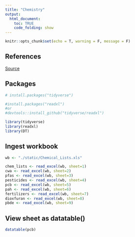 ```yaml
---
title: "Chemistry"
output: 
  html_document:
    toc: TRUE
    code_folding: show
---
```


```r
knitr::opts_chunk$set(echo = T, warning = F, message = F)
```

## References
[Source](https://readxl.tidyverse.org/)

## Packages
```r
# install.packages("tidyverse")

#install.packages("readxl")
#or
#devtools::install_github("tidyverse/readxl")

library(tidyverse)
library(readxl)
library(DT)
```


## Ingest workbook
```r
wb <- "./static/Chemical_Lists.xls"

chem_lists <- read_excel(wb, sheet=1)
cwa <- read_excel(wb, sheet=2)
pfas <- read_excel(wb, sheet=3)
pesticides <- read_excel(wb, sheet=4)
pcb <- read_excel(wb, sheet=5)
pah <- read_excel(wb, sheet=6)
fertilizers <- read_excel(wb, sheet=7)
dioxfuran <- read_excel(wb, sheet=8)
pbde <- read_excel(wb, sheet=9)
```


## View sheet as datatable()
```r
datatable(pcb)
```

